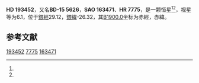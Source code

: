 {{Starbox begin
| name = HD 193452
}}
{{Starbox observe
| epoch = [[J2000.0|J2000.0]]
| constell = {{星座名待查}}<ref name=SIMBAD>{{cite web
 | url=http://simbad.u-strasbg.fr/simbad/sim-id?Ident=HR+7775
 | title =Pulsating variable Star
 | publisher=Centre de Données astronomiques de Strasbourg
 | work=SIMBAD
 | accessdate=2012-07-13}}</ref><ref name=DATA>{{cite web
 | url=http://vizier.u-strasbg.fr/viz-bin/VizieR-5?-out.add=.&-source=5050&-corr=PK=HR&-out.max=9999&HR=7775
 | title=VizieR Detailed Page
 | accessdate=2012-07-13
 | archive-date=2016-03-04
 | archive-url=https://web.archive.org/web/20160304193628/http://vizier.u-strasbg.fr/viz-bin/VizieR-5?-out.add=.&-source=5050&-corr=PK=HR&-out.max=9999&HR=7775
 | dead-url=no
 }}</ref>
| 星官 = 
| ra = {{RA|20|20|46.6}}<ref name=SIMBAD /><ref name=DATA />
| dec = {{DEC|-14|47|6}}<ref name=SIMBAD /><ref name=DATA />
| appmag_v = 6.1<ref name=SIMBAD /><ref name=DATA />
}}
{{Starbox character
| class = A0III<ref name=SIMBAD /><ref name=DATA />
| b-v = -0.02<ref name=SIMBAD /><ref name=DATA />
| u-b = -0.11<ref name=SIMBAD /><ref name=DATA />
| r-i = <ref name=SIMBAD /><ref name=DATA />
| variable = 
}}
{{Starbox astrometry
| radial_v = -0.11
| prop_mo_ra = -18
| parallax = 0.01
| p_error = 
}}
{{Starbox catalog
| names =BD-15 5626，[[SAO星表|SAO]] 163471，[[HD星表|HD]] 193452，[[HR星表|HR]] 7775}}
{{Starbox reference |Simbad=HR+7775}}
{{Starbox end}}

'''HD 193452'''，又名'''BD-15 5626'''，'''SAO 163471'''、'''HR 7775'''，是一颗恒星<ref name=SIMBAD /><ref name=DATA />，视星等为6.1，位于[[銀道座標系|銀經]]29.12，[[銀道座標系|銀緯]]-26.32，其[[B1900.0|B1900.0]]坐标为赤經{{RA|20|15|9.4}}，赤緯{{DEC|-15|-26.32|1}}。

== 参考文献 ==
{{reflist}}

{{star-stub}}

[[Category:HD和HDE天體|193452]]
[[Category:HR天體|7775]]
[[Category:SAO天體|163471]]